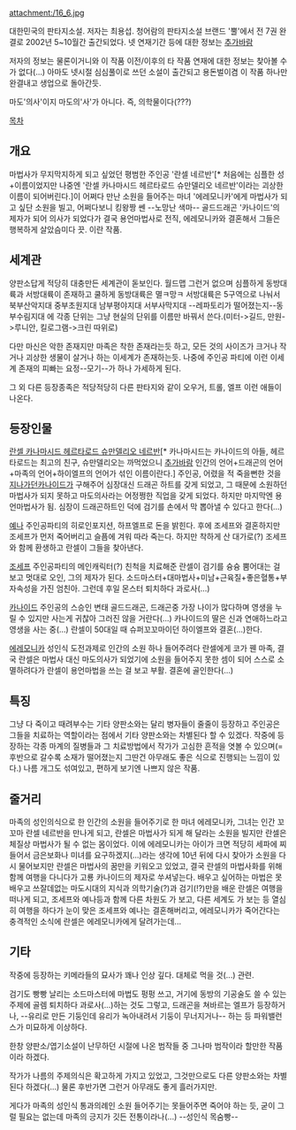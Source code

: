 attachment:/16_6.jpg
 
대한민국의 판타지소설. 저자는 최용섭.
청어람의 판타지소설 브랜드 '뿔'에서 전 7권 완결로 2002년 5~10월간 출간되었다. 넷 연재기간 등에 대한 정보는 [[추가바람]]

저자의 정보는 물론이거니와 이 작품 이전/이후의 타 작품 연재에 대한 정보는 찾아볼 수가 없다(...) 아마도 넷시절 심심풀이로 쓰던 소설이 출간되고 용돈벌이겸 이 작품 하나만 완결내고 생업으로 돌아간듯.

마도'의사'이지 마도의'사'가 아니다. 즉, 의학물이다(???)

[[목차]]

== 개요 ==
마법사가 무지막지하게 되고 싶었던 평범한 주인공 '란셀 네르반'[* 처음에는 심플한 성+이름이었지만 나중엔 '란셀 카나마시드 헤르타로드 슈만델리오 네르반'이라는 괴상한 이름이 되어버린다.]이 어쩌다 만난 소원을 들어주는 마녀 '에레모니카'에게 마법사가 되고 싶단 소원을 빌고, 어쩌다보니 킹왕짱 쎈 --노망난 색마-- 골드드래곤 '카나이드'의 제자가 되어 의사가 되었다가 결국 용언마법사로 전직, 에레모니카와 결혼해서 그들은 행복하게 살았슴미다 끗. 이란 작품.

== 세계관 ==

양판소답게 적당히 대충만든 세계관이 돋보인다. 월드맵 그런거 없으며 심플하게 동방대륙과 서방대륙이 존재하고 쿨하게 동방대륙은 멸ㅋ망ㅋ 서방대륙은 5구역으로 나눠서 북부산악지대 중부초원지대 남부평야지대 서부사막지대 --레파토리가 떨어졌는지--동부수림지대
에 각종 단위는 그냥 현실의 단위를 이름만 바꿔서 쓴다.(미터->길드, 만원->루니안, 킬로그램->크린 따위로)

다만 마신은 악한 존재지만 마족은 착한 존재라는듯 하고, 모든 것의 사이즈가 크거나 작거나 괴상한 생물이 살거나 하는 이세계가 존재하는듯. 나중에 주인공 파티에 이런 이세계 존재의 피빠는 요정--모기--가 하나 가세하게 된다.

그 외 다른 등장종족은 적당적당히 다른 판타지와 같이 오우거, 트롤, 엘프 이런 애들이 나온다.


== 등장인물 ==

[[란셀 카나마시드 헤르타로드 슈만델리오 네르반]][* 카나마시드는 카나이드의 아들, 헤르타로드는 최고의 친구, 슈만델리오는 까먹었으니 [[추가바람]] 인간의 언어+드래곤의 언어+마족의 언어+하이엘프의 언어가 섞인 이름이란다.]
주인공, 어렸을 적 죽을뻔한 것을 [[지나가던]]카나이드가 구해주어 심장대신 드래곤 하트를 갖게 되었고, 그 때문에 소원하던 마법사가 되지 못하고 마도의사라는 어정쩡한 직업을 갖게 되었다. 하지만 마지막엔 용언마법사가 됨. 심장이 드래곤하트인 덕에 검기를 손에서 막 뽑아낼 수 있다고 한다(...)

[[예나]]
주인공파티의 히로인포지션, 하프엘프로 돈을 밝힌다. 후에 조세프와 결혼하지만 조세프가 먼저 죽어버리고 슬픔에 겨워 따라 죽는다.
하지만 착하게 산 대가로(?) 조세프와 함께 환생하고 란셀이 그들을 찾아낸다.

[[조세프]]
주인공파티의 메인캐릭터(?) 친척을 치료해준 란셀이 검기를 슝슝 뿜어대는 걸 보고 멋대로 오인, 그의 제자가 된다. 소드마스터+대마법사+미남+근육질+좋은혈통+부자속성을 가진 엄친아. 그런데 후일 몬스터 퇴치하다 과로사(...)

[[카나이드]]
주인공의 스승인 변태 골드드래곤, 드래곤중 가장 나이가 많다하며 영생을 누릴 수 있지만 사는게 귀찮아 그러진 않을 거란다(...) 카나이드의 딸은 신과 연애하느라고 영생을 사는 중(...) 란셀이 50대일 때 슈퍼꼬꼬마이던 하이엘프와 결혼(...)한다.

[[에레모니카]]
성인식 도전과제로 인간의 소원 하나 들어주려다 란셀에게 코가 꿴 마족, 결국 란셀은 마법사 대신 마도의사가 되었기에 소원을 들어주지 못한 셈이 되어 스스로 소멸하려다가 란셀이 용언마법을 쓰는 걸 보고 부활. 결혼에 골인한다(...)

== 특징 ==

그냥 다 죽이고 때려부수는 기타 양판소와는 달리 병자들이 줄줄이 등장하고 주인공은 그들을 치료하는 역할이라는 점에서 기타 양판소와는 차별된다 할 수 있겠다. 작중에 등장하는 각종 마계의 질병들과 그 치료방법에서 작가가 고심한 흔적을 엿볼 수 있으며(=후반으로 갈수록 소재가 떨어졌는지 그딴건 아무래도 좋은 식으로 진행되는 느낌이 있다.) 나름 개그도 섞여있고, 편하게 보기엔 나쁘지 않은 작품.


== 줄거리 ==

마족의 성인의식으로 한 인간의 소원을 들어주기로 한 마녀 에레모니카, 그녀는 인간 꼬꼬마 란셀 네르반을 만나게 되고, 란셀은 마법사가 되게 해 달라는 소원을 빌지만 란셀은 체질상 마법사가 될 수 없는 몸이었다.
이에 에레모니카는 아이가 크면 적당히 세파에 찌들어서 금은보화나 미녀를 요구하겠지(...)라는 생각에 10년 뒤에 다시 찾아가 소원을 다시 물어보지만 란셀은 마법사의 꿈만을 키워오고 있었고, 결국 란셀의 마법사화를 위해 함께 여행을 다니다가 고룡 카나이드의 제자로 쑤셔넣는다.
배우고 싶어하는 마법은 못배우고 쓰잘데없는 마도시대의 지식과 의학기술(?)과 검기(!?)만을 배운 란셀은 여행을 떠나게 되고, 조세프와 예나등과 함께 다른 차원도 가 보고, 다른 세계도 가 보는 등 열심히 여행을 하다가 눈이 맞은 조세프와 예나는 결혼해버리고, 에레모니카가 죽어간다는 충격적인 소식에 란셀은 에레모니카에게 달려가는데...

== 기타 ==

작중에 등장하는 키메라들의 묘사가 꽤나 인상 깊다. 대체로 먹을 것(...) 관련.

검기도 빵빵 날리는 소드마스터에 마법도 펑펑 쓰고, 거기에 동방의 기공술도 쓸 수 있는 주제에 골렘 퇴치하다 과로사(...)하는 것도 그렇고, 드래곤을 쳐바르는 엘프가 등장하거나, --유리로 만든 기둥인데 유리가 녹아내려서 기둥이 무너지거나-- 하는 등 파워밸런스가 미묘하게 이상하다.

한창 양판소/엽기소설이 난무하던 시절에 나온 범작들 중 그나마 범작이라 할만한 작품이라 하겠다.

작가가 나름의 주제의식은 확고하게 가지고 있었고, 그것만으로도 다른 양판소와는 차별된다 하겠다(...) 물론 후반가면 그런거 아무래도 좋게 흘러가지만.  

게다가 마족의 성인식 통과의례인 소원 들어주기는 못들어주면 죽어야 하는 듯, 굳이 그럴 필요는 없는데 마족의 긍지가 깃든 전통이라나(...) --성인식 목숨빵--
